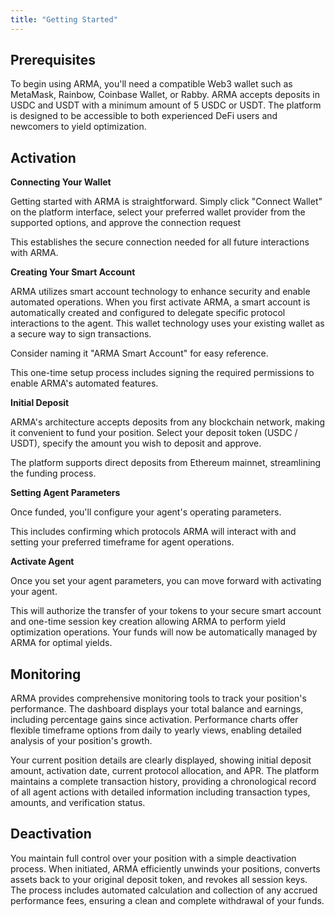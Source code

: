 ```yaml
---
title: "Getting Started"
---
```


## Prerequisites

To begin using ARMA, you'll need a compatible Web3 wallet such as MetaMask, Rainbow, Coinbase Wallet, or Rabby. ARMA accepts deposits in USDC and USDT with a minimum amount of 5 USDC or USDT. The platform is designed to be accessible to both experienced DeFi users and newcomers to yield optimization.

## Activation

**Connecting Your Wallet**
   
Getting started with ARMA is straightforward. Simply click "Connect Wallet" on the platform interface, select your preferred wallet provider from the supported options, and approve the connection request

This establishes the secure connection needed for all future interactions with ARMA.

**Creating Your Smart Account**
   
ARMA utilizes smart account technology to enhance security and enable automated operations. When you first activate ARMA, a smart account is automatically created and configured to delegate specific protocol interactions to the agent. This wallet technology uses your existing wallet as a secure way to sign transactions.
   
Consider naming it "ARMA Smart Account" for easy reference.
   
This one-time setup process includes signing the required permissions to enable ARMA's automated features.

**Initial Deposit**
   
ARMA's architecture accepts deposits from any blockchain network, making it convenient to fund your position. Select your deposit token (USDC / USDT), specify the amount you wish to deposit and approve.
   
The platform supports direct deposits from Ethereum mainnet, streamlining the funding process.

**Setting Agent Parameters**
   
Once funded, you'll configure your agent's operating parameters.
   
This includes confirming which protocols ARMA will interact with and setting your preferred timeframe for agent operations.

**Activate Agent** 
   
Once you set your agent parameters, you can move forward with activating your agent. 
   
This will authorize the transfer of your tokens to your secure smart account and one-time session key creation allowing ARMA to perform yield optimization operations. Your funds will now be automatically managed by ARMA for optimal yields.

## Monitoring

ARMA provides comprehensive monitoring tools to track your position's performance. The dashboard displays your total balance and earnings, including percentage gains since activation. Performance charts offer flexible timeframe options from daily to yearly views, enabling detailed analysis of your position's growth.

Your current position details are clearly displayed, showing initial deposit amount, activation date, current protocol allocation, and APR. The platform maintains a complete transaction history, providing a chronological record of all agent actions with detailed information including transaction types, amounts, and verification status.

## Deactivation

You maintain full control over your position with a simple deactivation process. When initiated, ARMA efficiently unwinds your positions, converts assets back to your original deposit token, and revokes all session keys. The process includes automated calculation and collection of any accrued performance fees, ensuring a clean and complete withdrawal of your funds.

